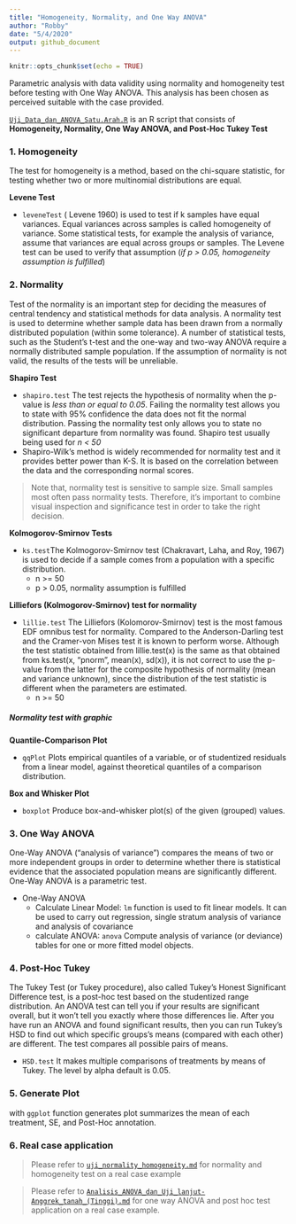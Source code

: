 ```yaml
---
title: "Homogeneity, Normality, and One Way ANOVA"
author: "Robby"
date: "5/4/2020"
output: github_document
---
```


```r
knitr::opts_chunk$set(echo = TRUE)
```

Parametric analysis with data validity using normality and homogeneity test before testing with One Way ANOVA. This analysis has been chosen as perceived suitable with the case provided.

[`Uji_Data_dan_ANOVA_Satu.Arah.R`](https://github.com/robbybinsar/Konservasi_ANJ/blob/master/Inferential_analysis/Uji_data_dan_ANOVA/Uji_Data_dan_ANOVA_Satu.Arah.R) is an R script that consists of **Homogeneity, Normality, One Way ANOVA, and Post-Hoc Tukey Test**

### 1. Homogeneity

The test for homogeneity is a method, based on the chi-square statistic, for testing whether two or more multinomial distributions are equal.

**Levene Test**

* `leveneTest` ( Levene 1960) is used to test if k samples have equal variances. Equal variances across samples is called homogeneity of variance. Some statistical tests, for example the analysis of variance, assume that variances are equal across groups or samples. The Levene test can be used to verify that assumption (*if p > 0.05, homogeneity assumption is fulfilled*)

### 2. Normality

Test of the normality is an important step for deciding the measures of central tendency and statistical methods for data analysis. A normality test is used to determine whether sample data has been drawn from a normally distributed population (within some tolerance). A number of statistical tests, such as the Student's t-test and the one-way and two-way ANOVA require a normally distributed sample population. If the assumption of normality is not valid, the results of the tests will be unreliable.

**Shapiro Test**

* `shapiro.test` The test rejects the hypothesis of normality when the p-value is *less than or equal to 0.05*.  Failing the normality test allows you to state with 95% confidence the data does not fit the normal distribution.  Passing the normality test only allows you to state no significant departure from normality was found. Shapiro test usually being used for *n < 50*
* Shapiro-Wilk’s method is widely recommended for normality test and it provides better power than K-S. It is based on the correlation between the data and the corresponding normal scores.

> Note that, normality test is sensitive to sample size. Small samples most often pass normality tests. Therefore, it’s important to combine visual inspection and significance test in order to take the right decision.

**Kolmogorov-Smirnov Tests**

* `ks.test`The Kolmogorov-Smirnov test (Chakravart, Laha, and Roy, 1967) is used to decide if a sample comes from a population with a specific distribution.
  + n >= 50
  + p > 0.05, normality assumption is fulfilled
  
**Lilliefors (Kolmogorov-Smirnov) test for normality**

* `lillie.test` The Lilliefors (Kolomorov-Smirnov) test is the most famous EDF omnibus test for normality. Compared to the Anderson-Darling test and the Cramer-von Mises test it is known to perform worse. Although the test statistic obtained from lillie.test(x) is the same as that obtained from ks.test(x, "pnorm", mean(x), sd(x)), it is not correct to use the p-value from the latter for the composite hypothesis of normality (mean and variance unknown), since the distribution of the test statistic is different when the parameters are estimated.
  + n >= 50
  
##### **Normality test with graphic**

**Quantile-Comparison Plot**

* `qqPlot` Plots empirical quantiles of a variable, or of studentized residuals from a linear model, against theoretical quantiles of a comparison distribution.

**Box and Whisker Plot**

* `boxplot` Produce box-and-whisker plot(s) of the given (grouped) values.

### 3. One Way ANOVA

One-Way ANOVA ("analysis of variance") compares the means of two or more independent groups in order to determine whether there is statistical evidence that the associated population means are significantly different. One-Way ANOVA is a parametric test.

* One-Way ANOVA
  + Calculate Linear Model: `lm` function is used to fit linear models. It can be used to carry out regression, single stratum analysis of variance and analysis of covariance
  + calculate ANOVA: `anova` Compute analysis of variance (or deviance) tables for one or more fitted model objects.
  
### 4. Post-Hoc Tukey

The Tukey Test (or Tukey procedure), also called Tukey’s Honest Significant Difference test, is a post-hoc test based on the studentized range distribution. An ANOVA test can tell you if your results are significant overall, but it won’t tell you exactly where those differences lie. After you have run an ANOVA and found significant results, then you can run Tukey’s HSD to find out which specific groups’s means (compared with each other) are different. The test compares all possible pairs of means.

  + `HSD.test` It makes multiple comparisons of treatments by means of Tukey. The level by alpha default is 0.05.
  
### 5. Generate Plot

with `ggplot` function generates plot summarizes the mean of each treatment, SE, and Post-Hoc annotation.

### 6. Real case application

> Please refer to [`uji_normality_homogeneity.md`](https://github.com/robbybinsar/Konservasi_ANJ/blob/master/Inferential_analysis/Uji_data_dan_ANOVA/uji_normality_homogeneity.md) for normality and homogeneity test on a real case example

> Please refer to [`Analisis_ANOVA_dan_Uji_lanjut-Anggrek_tanah_(Tinggi).md`](https://github.com/robbybinsar/Konservasi_ANJ/blob/master/Inferential_analysis/Uji_data_dan_ANOVA/Analisis_ANOVA_dan_Uji_lanjut-Anggrek_tanah_(Tinggi).md) for one way ANOVA and post hoc test application on a real case example.


  




